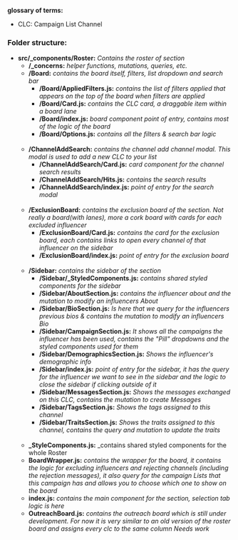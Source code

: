 **glossary of terms:**
- CLC: Campaign List Channel

### Folder structure:
- **src/_components/Roster:**  _Contains the roster of section_
  - **/_concerns:** _helper functions, mutations, queries, etc._
  - **/Board:** _contains the board itself, filters, list dropdown and search bar_
    - **/Board/AppliedFilters.js:** _contains the list of filters applied that appears on the top of the board when filters are applied_
    - **/Board/Card.js:** _contains the CLC card, a draggable item within a board lane_
    - **/Board/index.js:** _board component point of entry, contains most of the logic of the board_
    - **/Board/Options.js:** _contains all the filters & search bar logic_
    <br/>
  - **/ChannelAddSearch:** _contains the channel add channel modal. This modal is used to add a new CLC to your list_
    - **/ChannelAddSearch/Card.js:** _card component for the channel search results_
    - **/ChannelAddSearch/Hits.js:** _contains the search results_
    - **/ChannelAddSearch/index.js:** _point of entry for the search modal_
    <br/>
  - **/ExclusionBoard:** _contains the exclusion board of the section. Not really a board(with lanes), more a cork board with cards for each excluded influencer_
    - **/ExclusionBoard/Card.js:** _contains the card for the exclusion board, each contains links to open every channel of that influencer on the sidebar_
    - **/ExclusionBoard/index.js:** _point of entry for the exclusion board_
    <br/>
  - **/Sidebar:** _contains the sidebar of the section_
    - **/Sidebar/_StyledComponents.js:** _contains shared styled components for the sidebar_
    - **/Sidebar/AboutSection.js:** _contains the influencer about and the mutation to modify an influencers About_
    - **/Sidebar/BioSection.js:** _Is here that we query for the influencers previous bios & contains the mutation to modify an influencers Bio_
    - **/Sidebar/CampaignSection.js:** _It shows all the campaigns the influencer has been used, contains the "Pill" dropdowns and the styled components used for them_
    - **/Sidebar/DemographicsSection.js:** _Shows the influencer's demographic info_
    - **/Sidebar/index.js:** _point of entry for the sidebar, it has the query for the influencer we want to see in the sidebar and the logic to close the sidebar if clicking outside of it_
    - **/Sidebar/MessagesSection.js:** _Shows the messages exchanged on this CLC, contains the mutation to create Messages_
    - **/Sidebar/TagsSection.js:** _Shows the tags assigned to this channel_
    - **/Sidebar/TraitsSection.js:** _Shows the traits assigned to this channel, contains the query and mutation to update the traits_
    <br/>
  - **_StyleComponents.js:** _contains shared styled components for the whole Roster
  - **BoardWrapper.js:** _contains the wrapper for the board, it contains the logic for excluding influencers and rejecting channels (including the rejection messages), it also query for the campaign Lists that this campaign has and allows you to choose which one to show on the board_
  - **index.js:** _contains the main component for the section, selection tab logic is here_
  - **OutreachBoard.js:** _contains the outreach board which is still under development. For now it is very similar to an old version of the roster board and assigns every clc to the same column Needs work_
